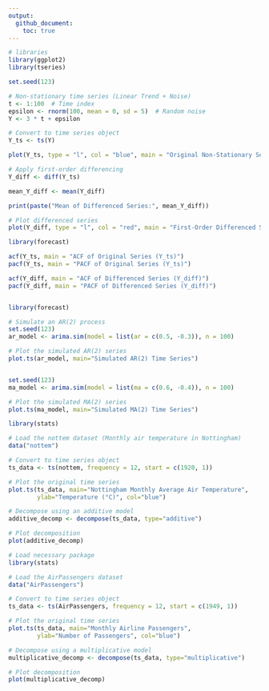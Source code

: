 ```yaml
---
output: 
  github_document:
    toc: true
---
```



```r
# libraries
library(ggplot2)
library(tseries)

set.seed(123)

# Non-stationary time series (Linear Trend + Noise)
t <- 1:100  # Time index
epsilon <- rnorm(100, mean = 0, sd = 5)  # Random noise
Y <- 3 * t + epsilon

# Convert to time series object
Y_ts <- ts(Y)

plot(Y_ts, type = "l", col = "blue", main = "Original Non-Stationary Series", ylab = "Y_t", xlab = "Time")


```


```r
# Apply first-order differencing
Y_diff <- diff(Y_ts)

mean_Y_diff <- mean(Y_diff)

print(paste("Mean of Differenced Series:", mean_Y_diff))

# Plot differenced series
plot(Y_diff, type = "l", col = "red", main = "First-Order Differenced Series", ylab = "ΔY_t", xlab = "Time")

```


```r
library(forecast)

acf(Y_ts, main = "ACF of Original Series (Y_ts)")
pacf(Y_ts, main = "PACF of Original Series (Y_ts)")
```


```r
acf(Y_diff, main = "ACF of Differenced Series (Y_diff)")
pacf(Y_diff, main = "PACF of Differenced Series (Y_diff)")
```


```r
```


```r
library(forecast)

# Simulate an AR(2) process
set.seed(123)
ar_model <- arima.sim(model = list(ar = c(0.5, -0.3)), n = 100)

# Plot the simulated AR(2) series
plot.ts(ar_model, main="Simulated AR(2) Time Series")
```


```r
```


```r
set.seed(123)
ma_model <- arima.sim(model = list(ma = c(0.6, -0.4)), n = 100)

# Plot the simulated MA(2) series
plot.ts(ma_model, main="Simulated MA(2) Time Series")
```



```r
library(stats)

# Load the nottem dataset (Monthly air temperature in Nottingham)
data("nottem")

# Convert to time series object
ts_data <- ts(nottem, frequency = 12, start = c(1920, 1))

# Plot the original time series
plot.ts(ts_data, main="Nottingham Monthly Average Air Temperature",
        ylab="Temperature (°C)", col="blue")

# Decompose using an additive model
additive_decomp <- decompose(ts_data, type="additive")

# Plot decomposition
plot(additive_decomp)

```


```r
# Load necessary package
library(stats)

# Load the AirPassengers dataset
data("AirPassengers")

# Convert to time series object
ts_data <- ts(AirPassengers, frequency = 12, start = c(1949, 1))

# Plot the original time series
plot.ts(ts_data, main="Monthly Airline Passengers",
        ylab="Number of Passengers", col="blue")

# Decompose using a multiplicative model
multiplicative_decomp <- decompose(ts_data, type="multiplicative")

# Plot decomposition
plot(multiplicative_decomp)

```

